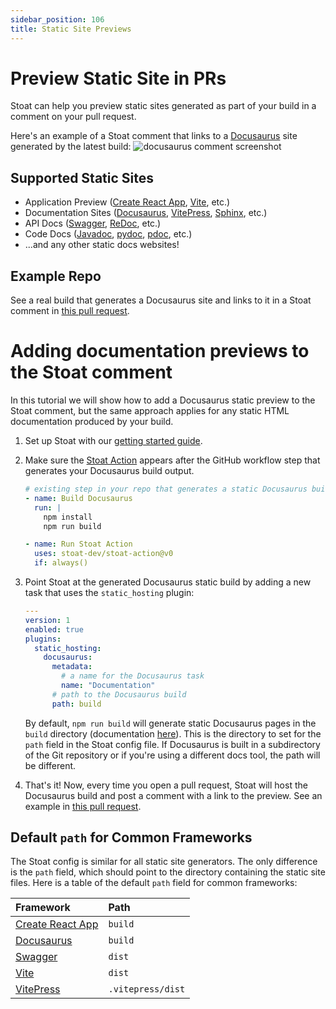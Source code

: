 ```yaml
---
sidebar_position: 106
title: Static Site Previews
---
```


# Preview Static Site in PRs

Stoat can help you preview static sites generated as part of your build in a comment on your pull request.

Here's an example of a Stoat comment that links to a [Docusaurus](https://docusaurus.io/) site generated by the latest build:
<img src="https://stoat-dev--static.stoat.page/screenshot-documentation.png" alt="docusaurus comment screenshot" width={400} />

## Supported Static Sites
* Application Preview ([Create React App](https://create-react-app.dev/docs/deployment), [Vite](https://vitejs.dev/guide/static-deploy.html), etc.)
* Documentation Sites ([Docusaurus](https://docusaurus.io/), [VitePress](https://vitepress.vuejs.org/), [Sphinx](https://www.sphinx-doc.org/en/master/), etc.)
* API Docs ([Swagger](https://swagger.io/), [ReDoc](https://redocly.com/), etc.)
* Code Docs ([Javadoc](https://en.wikipedia.org/wiki/Javadoc), [pydoc](https://docs.python.org/3/library/pydoc.html), [pdoc](https://pdoc.dev/), etc.)
* ...and any other static docs websites!

## Example Repo

See a real build that generates a Docusaurus site and links to it in a Stoat comment in [this pull request](https://github.com/stoat-dev/stoat-action/pull/12).

# Adding documentation previews to the Stoat comment

In this tutorial we will show how to add a Docusaurus static preview to the Stoat comment, but the same approach applies for any static HTML documentation produced by your build.

1. Set up Stoat with our [getting started guide](../installation).

2. Make sure the [Stoat Action](https://github.com/stoat-dev/stoat-action) appears after the GitHub workflow step that generates your Docusaurus build output.

    ```yaml title=".github/workflows/docs.yaml"
    # existing step in your repo that generates a static Docusaurus build
    - name: Build Docusaurus
      run: |
        npm install
        npm run build

    - name: Run Stoat Action
      uses: stoat-dev/stoat-action@v0
      if: always()
    ```

3. Point Stoat at the generated Docusaurus static build by adding a new task that uses the `static_hosting` plugin:

    ```yaml title=".stoat/config.yaml"
    ---
    version: 1
    enabled: true
    plugins:
      static_hosting:
        docusaurus:
          metadata:
            # a name for the Docusaurus task
            name: "Documentation"
          # path to the Docusaurus build
          path: build
    ```

   By default, `npm run build` will generate static Docusaurus pages in the `build` directory (documentation [here](https://docusaurus.io/docs/deployment)).
   This is the directory to set for the `path` field in the Stoat config file.
   If Docusaurus is built in a subdirectory of the Git repository or if you're using a different docs tool, the path will be different.

4. That's it! Now, every time you open a pull request, Stoat will host the Docusaurus build and post a comment with a link to the preview. See an example in [this pull request](https://github.com/stoat-dev/stoat-action/pull/12).

## Default `path` for Common Frameworks

The Stoat config is similar for all static site generators. The only difference is the `path` field, which should point to the directory containing the static site files. Here is a table of the default `path` field for common frameworks:

| Framework | Path |
| :--- | :--- |
| [Create React App](https://create-react-app.dev/docs/deployment) | `build` |
| [Docusaurus](https://docusaurus.io) | `build` |
| [Swagger](https://swagger.io) | `dist` |
| [Vite](https://vitejs.dev/guide/static-deploy.html) | `dist` |
| [VitePress](https://vitepress.vuejs.org) | `.vitepress/dist` |
